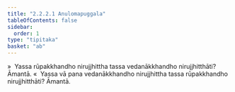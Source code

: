 ```yaml
---
title: "2.2.2.1 Anulomapuggala"
tableOfContents: false
sidebar:
  order: 1
type: "tipitaka"
basket: "ab"
---
```



<DynamicBreadcrumb />

<Division number="110">

<Paragraph number="685">
»  Yassa rūpakkhandho nirujjhittha tassa vedanākkhandho nirujjhitthāti? Āmantā.
</Paragraph>

<Paragraph number="686">
«  Yassa vā pana vedanākkhandho nirujjhittha tassa rūpakkhandho nirujjhitthāti? Āmantā.
</Paragraph>
</Division>